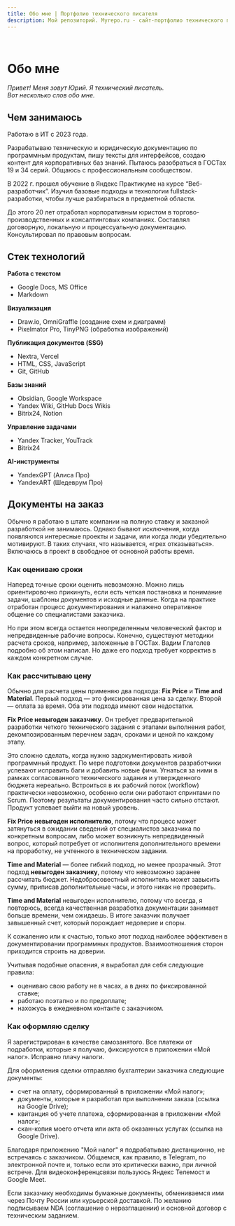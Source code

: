 ```yaml
---
title: Обо мне | Портфолио технического писателя
description: Мой репозиторий. Myrepo.ru - сайт-портфолио технического писателя
---
```



<br />

# Обо мне

*Привет! Меня зовут Юрий. Я технический писатель.*  
*Вот несколько слов обо мне.*

## Чем занимаюсь

Работаю в ИТ с 2023 года.

Разрабатываю техническую и юридическую документацию по программным продуктам, пишу тексты для интерфейсов, создаю контент для корпоративных баз знаний. Пытаюсь разобраться в ГОСТах 19 и 34 серий. Общаюсь с профессиональным сообществом.

В 2022 г. прошел обучение в Яндекс Практикуме на курсе “Веб-разработчик”. Изучил базовые подходы и технологии fullstack-разработки, чтобы лучше разбираться в предметной области.

До этого 20 лет отработал корпоративным юристом в торгово-производственных и консалтинговых компаниях. Составлял договорную, локальную и процессуальную документацию. Консультировал по правовым вопросам.

## Стек технологий

**Работа с текстом**  
- Google Docs, MS Office  
- Markdown  

**Визуализация**  
- Draw.io, OmniGraffle (создание схем и диаграмм)  
- Pixelmator Pro, TinyPNG (обработка изображений)  

**Публикация документов (SSG)**  
- Nextra, Vercel  
- HTML, CSS, JavaScript  
- Git, GitHub   

**Базы знаний**  
- Obsidian, Google Workspace  
- Yandex Wiki, GitHub Docs Wikis  
- Bitrix24, Notion  

**Управление задачами**  
- Yandex Tracker, YouTrack  
- Bitrix24  

**AI-инструменты**  
- YandexGPT (Алиса Про)  
- YandexART (Шедеврум Про)

## Документы на заказ

Обычно я работаю в штате компании на полную ставку и заказной разработкой не занимаюсь. Однако бывают исключения, когда появляются интересные проекты и задачи, или когда люди убедительно мотивируют. В таких случаях, что называется, «грех отказываться». Включаюсь в проект в свободное от основной работы время.

### Как оцениваю сроки

Наперед точные сроки оценить невозможно. Можно лишь ориентировочно прикинуть, если есть четкая постановка и понимание задачи, шаблоны документов и исходные данные. Когда на практике отработан процесс документирования и налажено оперативное общение со специалистами заказчика.

Но при этом всегда остается неопределенным человеческий фактор и непредвиденные рабочие вопросы. Конечно, существуют методики расчета сроков, например, заложенные в ГОСТах. Вадим Глаголев подробно об этом написал. Но даже его подход требует корректив в каждом конкретном случае.

### Как рассчитываю цену

Обычно для расчета цены применяю два подхода: **Fix Price** и **Time and Material**. Первый подход — это фиксированная цена за сделку. Второй — оплата за время. Оба эти подхода имеют свои недостатки.

**Fix Price невыгоден заказчику**. Он требует предварительной разработки четкого технического задания с этапами выполнения работ, декомпозированным перечнем задач, сроками и ценой по каждому этапу. 

Это сложно сделать, когда нужно задокументировать живой программный продукт. По мере подготовки документов разработчики успевают исправить баги и добавить новые фичи. Угнаться за ними в рамках согласованного технического задания и утвержденного бюджета нереально. Встроиться в их рабочий поток (workflow) практически невозможно, особенно если они работают спринтами по Scrum. Поэтому результаты документирования часто сильно отстают. Продукт успевает выйти на новый уровень. 

**Fix Price невыгоден исполнителю**, потому что процесс может затянуться в ожидании сведений от специалистов заказчика по конкретным вопросам, либо может возникнуть непредвиденный вопрос, который потребует от исполнителя дополнительного времени на проработку, не учтенного в техническом задании.

**Time and Material** — более гибкий подход, но менее прозрачный. Этот подход **невыгоден заказчику**, потому что невозможно заранее рассчитать бюджет. Недобросовестный исполнитель может завысить сумму, приписав дополнительные часы, и этого никак не проверить.

**Time and Material** невыгоден исполнителю, потому что всегда, я повторюсь, всегда качественная разработка документации занимает больше времени, чем ожидаешь. В итоге заказчик получает завышенный счет, который порождает недоверие и споры.

К сожалению или к счастью, только этот подход наиболее эффективен в документировании программных продуктов. Взаимоотношения сторон приходится строить на доверии.

Учитывая подобные опасения, я выработал для себя следующие правила:
* оцениваю свою работу не в часах, а в днях по фиксированной ставке;
* работаю поэтапно и по предоплате;
* нахожусь в ежедневном контакте с заказчиком.

### Как оформляю сделку

Я зарегистрирован в качестве самозанятого. Все платежи от подработки, которые я получаю, фиксируются в приложении «Мой налог». Исправно плачу налоги.

Для оформления сделки отправляю бухгалтерии заказчика следующие документы:
* счет на оплату, сформированный в приложении «Мой налог»;
* документы, которые я разработал при выполнении заказа (ссылка на Google Drive);
* квитанция об учете платежа, сформированная в приложении «Мой налог»;
* скан-копия моего отчета или акта об оказанных услугах (ссылка на Google Drive).

Благодаря приложению "Мой налог" я подрабатываю дистанционно, не встречаясь с заказчиком. Общаемся, как правило, в Telegram, по электронной почте и, только если это критически важно, при личной встрече. Для видеоконференцсвязи пользуюсь Яндекс Телемост и Google Meet.

Если заказчику необходимы бумажные документы, обмениваемся ими через Почту России или курьерской доставкой. По желанию подписываем NDA (соглашение о неразглашении) и основной договор с техническим заданием.